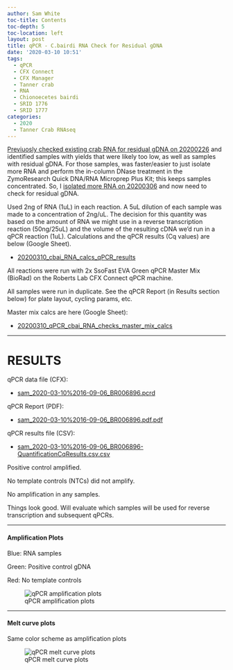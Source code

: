 ```yaml
---
author: Sam White
toc-title: Contents
toc-depth: 5
toc-location: left
layout: post
title: qPCR - C.bairdi RNA Check for Residual gDNA
date: '2020-03-10 10:51'
tags:
  - qPCR
  - CFX Connect
  - CFX Manager
  - Tanner crab
  - RNA
  - Chionoecetes bairdi
  - SRID 1776
  - SRID 1777
categories:
  - 2020
  - Tanner Crab RNAseq
---
```

[Previuosly checked existing crab RNA for residual gDNA on 20200226](https://robertslab.github.io/sams-notebook/posts/2020/2020-02-26-qPCR-C.bairdi-RNA-Check-for-Residual-gDNA/) and identified samples with yields that were likely too low, as well as samples with residual gDNA. For those samples, was faster/easier to just isolate more RNA and perform the in-column DNase treatment in the ZymoResearch Quick DNA/RNA Microprep Plus Kit; this keeps samples concentrated. So, I [isolated more RNA on 20200306](https://robertslab.github.io/sams-notebook/2020/03/06/RNA-Isolation-and-Quantification-C.bairdi-RNA-from-Hemolymph-Pellets-in-RNAlater/) and now need to check for residual gDNA.


Used 2ng of RNA (1uL) in each reaction. A 5uL dilution of each sample was made to a concentration of 2ng/uL. The decision for this quantity was based on the amount of RNA we might use in a reverse transcription reaction (50ng/25uL) and the volume of the resulting cDNA we'd run in a qPCR reaction (1uL). Calculations and the qPCR results (Cq values) are below (Google Sheet).

- [20200310_cbai_RNA_calcs_qPCR_results](https://docs.google.com/spreadsheets/d/1R1X8q4m6n7ciAX6XdbJhjeEDmjYiGYyk7qYFe-Ctmxg/edit?usp=sharing)

All reactions were run with 2x SsoFast EVA Green qPCR Master Mix (BioRad) on the Roberts Lab CFX Connect qPCR machine.

All samples were run in duplicate. See the qPCR Report (in Results section below) for plate layout, cycling params, etc.

Master mix calcs are here (Google Sheet):

- [20200310_qPCR_cbai_RNA_checks_master_mix_calcs](https://docs.google.com/spreadsheets/d/1-_87xlKNmltCmaPOA8cQfDMvAXwYIeS2E-Es0MQgao8/edit?usp=sharing)


---

# RESULTS

qPCR data file (CFX):

- [sam_2020-03-10%2016-09-06_BR006896.pcrd](https://owl.fish.washington.edu/scaphapoda/qPCR_data/cfx_connect_data/sam_2020-03-10%2016-09-06_BR006896.pcrd)

qPCR Report (PDF):

- [sam_2020-03-10%2016-09-06_BR006896.pdf.pdf](https://owl.fish.washington.edu/Athaliana/qPCR_data/qPCR_reports/sam_2020-03-10%2016-09-06_BR006896.pdf)

qPCR results file (CSV):

- [sam_2020-03-10%2016-09-06_BR006896-QuantificationCqResults.csv.csv](https://owl.fish.washington.edu/Athaliana/qPCR_data/sam_2020-03-10%2016-09-06_BR006896-QuantificationCqResults.csv)


Positive control amplified.

No template controls (NTCs) did not amplify.

No amplification in any samples.

Things look good. Will evaluate which samples will be used for reverse transcription and subsequent qPCRs.

---

#### Amplification Plots

Blue: RNA samples

Green: Positive control gDNA

Red: No template controls


![qPCR amplification plots](https://owl.fish.washington.edu/Athaliana/qPCR_data/sam_2020-03-10%2016-09-06_amp_plots.png)


---

#### Melt curve plots

Same color scheme as amplification plots

![qPCR melt curve plots](https://owl.fish.washington.edu/Athaliana/qPCR_data/sam_2020-03-10%2016-09-06_melt_plots.png)
